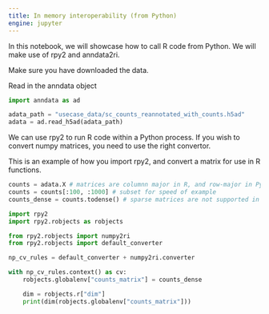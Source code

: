 ```yaml
---
title: In memory interoperability (from Python)
engine: jupyter
---
```


In this notebook, we will showcase how to call R code from Python.
We will make use of rpy2 and anndata2ri.

Make sure you have downloaded the data.


Read in the anndata object
```python
import anndata as ad

adata_path = "usecase_data/sc_counts_reannotated_with_counts.h5ad"
adata = ad.read_h5ad(adata_path)
```


We can use rpy2 to run R code within a Python process.
If you wish to convert numpy matrices, you need to use the right convertor.

This is an example of how you import rpy2, and convert a matrix for use in R functions.

```python
counts = adata.X # matrices are columnn major in R, and row-major in Python
counts = counts[:100, :1000] # subset for speed of example
counts_dense = counts.todense() # sparse matrices are not supported in rpy2
```


```python
import rpy2
import rpy2.robjects as robjects

from rpy2.robjects import numpy2ri
from rpy2.robjects import default_converter

np_cv_rules = default_converter + numpy2ri.converter

with np_cv_rules.context() as cv:
    robjects.globalenv["counts_matrix"] = counts_dense

    dim = robjects.r["dim"]
    print(dim(robjects.globalenv["counts_matrix"]))
```


